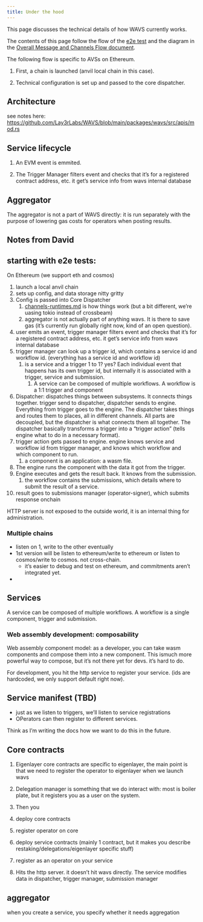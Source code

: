 ```yaml
---
title: Under the hood
---
```


This page discusses the technical details of how WAVS currently works.

The contents of this page follow the flow of the [e2e test](https://github.com/Lay3rLabs/WAVS/blob/main/packages/wavs/tests/e2e.rs) and the diagram in the [Overall Message and Channels Flow document](https://github.com/Lay3rLabs/WAVS/blob/main/docs/architecture/channels-runtimes.md).

The following flow is specific to AVSs on Ethereum.

1. First, a chain is launched (anvil local chain in this case).

2. Technical configuration is set up and passed to the core dispatcher.



## Architecture

see notes here: https://github.com/Lay3rLabs/WAVS/blob/main/packages/wavs/src/apis/mod.rs

## Service lifecycle

1. An EVM event is emmited.

2. The Trigger Manager filters event and checks that it’s for a registered contract address, etc. it get’s service info from wavs internal database


## Aggregator

The aggregator is not a part of WAVS directly: it is run separately with the purpose of lowering gas costs for operators when posting results.




## Notes from David

## starting with e2e tests:

On Ethereum (we support eth and cosmos)

1. launch a local anvil chain
2. sets up config, and data storage nitty gritty
3. Config is passed into Core Dispatcher
    1. [channels-runtimes.md](http://channels-runtimes.md) is how things work (but a bit different, we’re uasing tokio instead of crossbeam)
    2. aggregator is not actually part of anything wavs. It is there to save gas (it’s currently run globally right now, kind of an open question). 
4. user emits an event, trigger manager filters event and checks that it’s for a registered contract address, etc. it get’s service info from wavs internal database
5. trigger manager can look up a trigger id, which  contains a service id and workflow id. (everything has a service id and workflow id)
    1. is a service and a trigger 1 to 1? yes? Each individual event that happens has its own trigger id, but internally it is associated with a trigger, service and submission. 
        1. A service can be composed of multiple workflows. A workflow is a 1:1 trigger and component
6. Dispatcher: dispatches things between subsystems. It connects things together. trigger send to dispatcher, dispatcher sends to engine. Everything from trigger goes to the engine. The dispatcher takes things and routes them to places, all in different channels. All parts are decoupled, but the dispatcher is what connects them all together. The dispatcher basically transforms a trigger into a “trigger action” (tells engine what to do in a necessary format). 
7. trigger action gets passed to engine.  engine knows service and workflow id from trigger manager, and knows which workflow and which component to run. 
    1. a component is an application: a wasm file.
8. The engine runs the component with the data it got from the trigger. 
9. Engine executes and gets the result back. It knows  from the submission. 
    1. the workflow contains the submissions, which details where to submit the result of a service. 
10. result goes to submissions manager (operator-signer), which submits response onchain 

HTTP server is not exposed to the outside world, it is an internal thing for administration. 

### Multiple chains

- listen on 1, write to the other eventually
- 1st version will be listen to ethereum/write to ethereum or listen to cosmos/write to cosmos. not cross-chain.
    - it’s easier to debug and test on ethereum, and commitments aren’t integrated yet.
- 

## Services

A service can be composed of multiple workflows. A workflow is a single component, trigger and submission. 

### Web assembly development: composability

Web assembly component model: as a developer, you can take wasm components and compose them into a new component. This ismuch more powerful way to compose, but it’s not there yet for devs. it’s hard to do. 

For development, you hit the http service to register your service. (ids are hardcoded, we only support default right now). 

## Service manifest (TBD)

- just as we listen to triggers, we’ll listen to service registrations
- OPerators can then register to different services.

Think as I’m writing the docs how we want to do this in the future. 

## Core contracts

1. Eigenlayer core contracts are specific to eigenlayer, the main point is that we need to register the operator to eigenlayer when we launch wavs
2. Delegation manager is something that we do interact with: most is boiler plate, but it registers you as a user on the system. 
3. Then you 

1. deploy core contracts
2. register operator on core
3. deploy service contracts (mainly 1 contract, but it makes you describe restaking/delegations/eigenlayer specific stuff) 
4. register as an operator on your service
5. Hits the http server. it doesn’t hit wavs directly. The service modifies data in dispatcher, trigger manager, submission manager

## aggregator

when you create a service, you specify whether it needs aggregation
